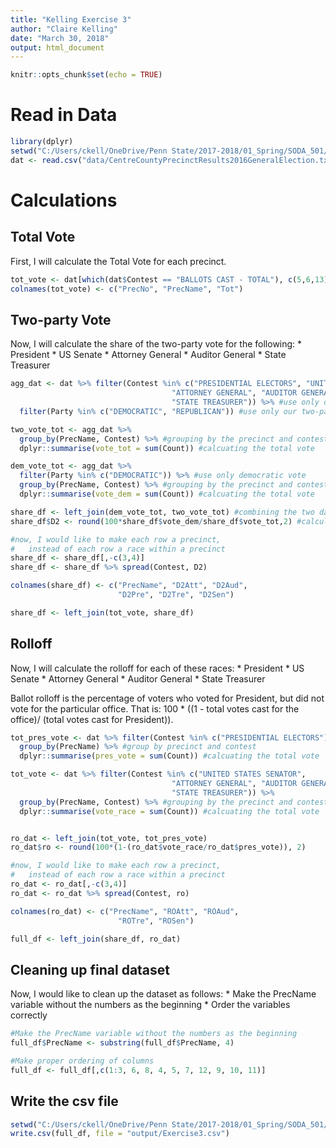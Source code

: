 ```yaml
---
title: "Kelling Exercise 3"
author: "Claire Kelling"
date: "March 30, 2018"
output: html_document
---
```


```r
knitr::opts_chunk$set(echo = TRUE)
```

# Read in Data
```r
library(dplyr)
setwd("C:/Users/ckell/OneDrive/Penn State/2017-2018/01_Spring/SODA_501/SODA_501/Exercise_3")
dat <- read.csv("data/CentreCountyPrecinctResults2016GeneralElection.txt")
```


# Calculations

## Total Vote
First, I will calculate the Total Vote for each precinct.
```r
tot_vote <- dat[which(dat$Contest == "BALLOTS CAST - TOTAL"), c(5,6,13)]
colnames(tot_vote) <- c("PrecNo", "PrecName", "Tot")

```

## Two-party Vote
Now, I will calculate the share of the two-party vote for the following:
* President
* US Senate
* Attorney General
* Auditor General
* State Treasurer 

```r
agg_dat <- dat %>% filter(Contest %in% c("PRESIDENTIAL ELECTORS", "UNITED STATES SENATOR",
                                    "ATTORNEY GENERAL", "AUDITOR GENERAL",
                                    "STATE TREASURER")) %>% #use only our interested races
  filter(Party %in% c("DEMOCRATIC", "REPUBLICAN")) #use only our two-party vote

two_vote_tot <- agg_dat %>%  
  group_by(PrecName, Contest) %>% #grouping by the precinct and contest
  dplyr::summarise(vote_tot = sum(Count)) #calcuating the total vote

dem_vote_tot <- agg_dat %>% 
  filter(Party %in% c("DEMOCRATIC")) %>% #use only democratic vote
  group_by(PrecName, Contest) %>% #grouping by the precinct and contest
  dplyr::summarise(vote_dem = sum(Count)) #calcuating the total vote

share_df <- left_join(dem_vote_tot, two_vote_tot) #combining the two data frames
share_df$D2 <- round(100*share_df$vote_dem/share_df$vote_tot,2) #calculating the share

#now, I would like to make each row a precinct, 
#   instead of each row a race within a precinct
share_df <- share_df[,-c(3,4)]
share_df <- share_df %>% spread(Contest, D2)

colnames(share_df) <- c("PrecName", "D2Att", "D2Aud",
                        "D2Pre", "D2Tre", "D2Sen")

share_df <- left_join(tot_vote, share_df)

```


## Rolloff
Now, I will calculate the rolloff for each of these races:
* President
* US Senate
* Attorney General
* Auditor General
* State Treasurer 

Ballot rolloff is the percentage of voters who voted for President, but did not vote for the particular
office. That is: 100 * ((1 - total votes cast for the office)/ (total votes cast for President)).

```r
tot_pres_vote <- dat %>% filter(Contest %in% c("PRESIDENTIAL ELECTORS")) %>% #only president
  group_by(PrecName) %>% #group by precinct and contest
  dplyr::summarise(pres_vote = sum(Count)) #calcuating the total vote

tot_vote <- dat %>% filter(Contest %in% c("UNITED STATES SENATOR",
                                    "ATTORNEY GENERAL", "AUDITOR GENERAL",
                                    "STATE TREASURER")) %>% 
  group_by(PrecName, Contest) %>% #grouping by the precinct and contest
  dplyr::summarise(vote_race = sum(Count)) #calcuating the total vote


ro_dat <- left_join(tot_vote, tot_pres_vote)
ro_dat$ro <- round(100*(1-(ro_dat$vote_race/ro_dat$pres_vote)), 2)

#now, I would like to make each row a precinct, 
#   instead of each row a race within a precinct
ro_dat <- ro_dat[,-c(3,4)]
ro_dat <- ro_dat %>% spread(Contest, ro)

colnames(ro_dat) <- c("PrecName", "ROAtt", "ROAud",
                        "ROTre", "ROSen")

full_df <- left_join(share_df, ro_dat)

```


## Cleaning up final dataset
Now, I would like to clean up the dataset as follows:
* Make the PrecName variable without the numbers as the beginning
* Order the variables correctly

```r
#Make the PrecName variable without the numbers as the beginning
full_df$PrecName <- substring(full_df$PrecName, 4)

#Make proper ordering of columns
full_df <- full_df[,c(1:3, 6, 8, 4, 5, 7, 12, 9, 10, 11)]

```

## Write the csv file
```r
setwd("C:/Users/ckell/OneDrive/Penn State/2017-2018/01_Spring/SODA_501/SODA_501/Exercise_3")
write.csv(full_df, file = "output/Exercise3.csv")
```

